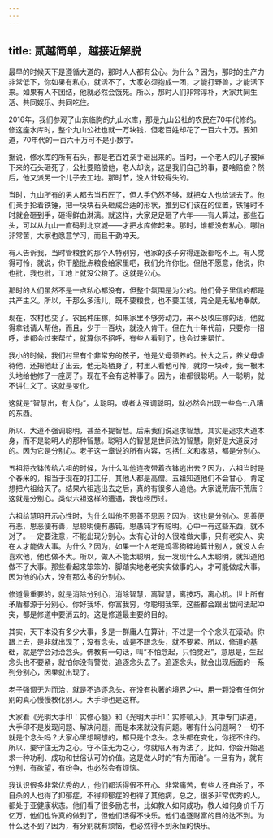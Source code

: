 ```yaml
---
---
---
```

title: 贰越简单，越接近解脱
---




最早的时候天下是遵循大道的，那时人人都有公心。为什么？因为，那时的生产力非常低下，你如果有私心，就活不了，大家必须抱成一团，才能打野兽，才能活下来。如果有人不团结，他就必然会饿死。所以，那时人们非常淳朴，大家共同生活、共同娱乐、共同吃住。

2016年，我们参观了山东临朐的九山水库，那是九山公社的农民在70年代修的。修这座水库时，整个九山公社也就一万块钱，但老百姓却花了一百六十万。要知道，70年代的一百六十万可不是小数字。

据说，修水库的所有石头，都是老百姓亲手砸出来的。当时，一个老人的儿子被掉下来的石头砸死了，公社要赔偿他，老人却说，这是我们自己的事，要啥赔偿？然后，他又派另一个儿子去工地。那时节，没人计较得失的。

当时，九山所有的男人都去当石匠了，但人手仍然不够，就把女人也给派去了。他们亲手抡着铁锤，把一块块石头砸成合适的形状，推到它们该在的位置，铁锤时不时就会砸到手，砸得鲜血淋漓。就这样，大家足足砸了六年——有人算过，那些石头，可以从九山一直码到北京城——才把水库修起来。那时，谁都没有私心，哪怕非常苦，大家也愿意学习，而且干劲冲天。

有人告诉我，当时管粮食的那个人特别穷，他家的孩子穷得连饭都吃不上。有人觉得可怜，就说，你干脆批点粮食给家里吧，我们允许你批。但他不愿意，他说，你也批，我也批，工地上就没公粮了。这就是公心。

那时的人们虽然不是一点私心都没有，但整个氛围是为公的。他们骨子里信的都是共产主义。所以，干那么多活儿，既不要粮食，也不要工钱，完全是无私地奉献。

现在，农村也变了。农民种庄稼，如果家里不够劳动力，来不及收庄稼的话，他就得拿钱请人帮他，而且，少于一百块，就没人肯干。但在九十年代前，只要你一招呼，谁都会过来帮忙，就算你不招呼，有些人看到了，也会过来帮忙。

我小的时候，我们村里有个非常穷的孩子，他是父母领养的。长大之后，养父母虐待他，还把他赶了出去，他无处栖身了，村里人看他可怜，就你一块砖，我一根木头地给他修了一座房子。现在不会有这种事了。因为，谁都很聪明。人一聪明，就不讲仁义了。这就是变化。

这就是“智慧出，有大伪”，太聪明，或者太强调聪明，就必然会出现一些乌七八糟的东西。

所以，大道不强调聪明，甚至不提智慧。后来我们说追求智慧，其实是追求大道本身，而不是聪明人的那种智慧。聪明人的智慧是世间法的智慧，刚好是大道反对的。因为它是分别心。老子这一章说的所有内容，包括仁义和孝慈，都是分别心。

五祖将衣钵传给六祖的时候，为什么叫他连夜带着衣钵逃出去？因为，六祖当时是个舂米的，相当于现在的打工仔，其他人都是高僧。五祖知道他们不会甘心，肯定想把六祖给灭了。结果六祖逃出去之后，真的有很多人追他。大家说荒唐不荒唐？这就是分别心。类似六祖这样的遭遇，我也经历过。

六祖给慧明开示心性时，为什么叫他不思善不思恶？因为，这也是分别心。思善便有恶，思恶便有善，思聪明便有愚钝，思愚钝才有聪明。心中一有这些东西，就不对了。一定要注意，不能出现分别心。太有心计的人很难做大事，只有老实人、实在人才能做大事。为什么？因为，如果一个人老是鸡零狗碎地算计别人，就没人会喜欢他，他也做不大。所以，做人不能太聪明，我一发现什么人太聪明，就知道他做不了大事。那些看起来笨笨的、脚踏实地老老实实做事的人，才可能做成大事。因为他的心大，没有那么多的分别心。

修道最重要的，就是消除分别心，消除智慧，离智慧，离技巧，离心机。世上所有矛盾都源于分别心。你好我坏，你富我穷，你聪明我笨，这些都会跟出世间法起冲突，都是修道中要消去的。这是修道最主要的目的。

其实，天下本没有多少大事，多是一群庸人在算计，不过是一个个念头在滚动。你跟上去，是非就出现了；没有念头，或是不跟念头，就不要紧。所以，修道的基础，就是学会对治念头。佛教有一句话，叫“不怕念起，只怕觉迟”，意思是，生起念头也不要紧，就怕你没有警觉，追逐念头去了。追逐念头，就会出现后面的一系列分别心，因果就出现了。

老子强调无为而治，就是不追逐念头，在没有执著的境界之中，用一颗没有任何分别的真心慢慢教化别人。大手印也是这样。

大家看《光明大手印：实修心髓》和《光明大手印：实修顿入》，其中专门讲道，大手印不是发现问题、解决问题，而是本来就没有问题。哪有什么问题啊？一切不就是个念头吗？大家心里想啊想的，都只是个念头。念头都在变化，你捉不住的。所以，要守住无为之心。守不住无为之心，你就陷入有为法了。比如，你会开始追求一种功利、成功和世俗认可的价值。这是做人时的“有为而治”。一旦有为，就有分别，有欲望，有纷争，也必然会有烦恼。

我认识很多非常优秀的人，他们都活得很不开心、非常痛苦，有些人还自杀了，不自杀的人也得了抑郁症，不得抑郁症的也得了其他病，总之，很多非常优秀的人，都处于亚健康状态。他们看了很多励志书，比如教人如何成功，教人如何身价千万亿万，他们也许真的做到了，但他们活得不快乐。他们追逐财富的目的达不到。为什么达不到？因为，有分别就有烦恼，也必然得不到永恒的快乐。